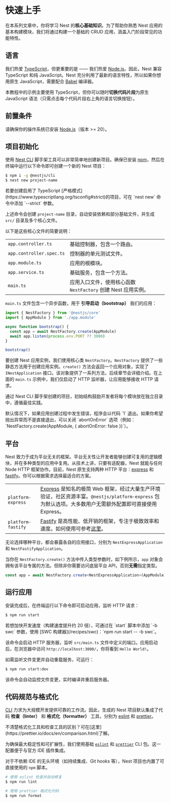 
# 快速上手

在本系列文章中，你将学习 Nest 的**核心基础知识**。为了帮助你熟悉 Nest 应用的基本构建模块，我们将通过构建一个基础的 CRUD 应用，涵盖入门阶段常见的功能特性。

## 语言

我们热爱 [TypeScript](https://www.typescriptlang.org/)，但更重要的是 —— 我们热爱 [Node.js](https://nodejs.org/en/)。因此，Nest 兼容 TypeScript 和纯 JavaScript。Nest 充分利用了最新的语言特性，所以如果你想用原生 JavaScript，需要配合 [Babel](https://babeljs.io/) 编译器。

本教程中的示例主要使用 TypeScript，但你可以随时**切换代码片段**为原生 JavaScript 语法（只需点击每个代码片段右上角的语言切换按钮）。

## 前置条件

请确保你的操作系统已安装 [Node.js](https://nodejs.org)（版本 >= 20）。

## 项目初始化

使用 [Nest CLI](/cli/overview) 脚手架工具可以非常简单地创建新项目。确保已安装 [npm](https://www.npmjs.com/)，然后在终端中运行以下命令即可创建一个新的 Nest 项目：

```bash
$ npm i -g @nestjs/cli
$ nest new project-name
```

<CalloutInfo>
  若要创建启用了 TypeScript [严格模式](https://www.typescriptlang.org/tsconfig#strict)的项目，可在
  `nest new` 命令中添加 `--strict` 参数。
</CalloutInfo>

上述命令会创建 `project-name` 目录，自动安装依赖和部分基础文件，并生成 `src/` 目录及多个核心文件。

<FileTree />

以下是这些核心文件的简要说明：

|                          |                                                               |
| ------------------------ | ------------------------------------------------------------- |
| `app.controller.ts`      | 基础控制器，包含一个路由。                                    |
| `app.controller.spec.ts` | 控制器的单元测试文件。                                        |
| `app.module.ts`          | 应用的根模块。                                                |
| `app.service.ts`         | 基础服务，包含一个方法。                                      |
| `main.ts`                | 应用入口文件，使用核心函数 `NestFactory` 创建 Nest 应用实例。 |

`main.ts` 文件包含一个异步函数，用于 **引导启动（bootstrap）** 我们的应用：

```ts filename='main.ts'
import { NestFactory } from '@nestjs/core'
import { AppModule } from './app.module'

async function bootstrap() {
  const app = await NestFactory.create(AppModule)
  await app.listen(process.env.PORT ?? 3000)
}

bootstrap()
```

要创建 Nest 应用实例，我们使用核心类 `NestFactory`。`NestFactory` 提供了一些静态方法用于创建应用实例。`create()` 方法会返回一个应用对象，实现了 `INestApplication` 接口。该对象提供了一系列方法，后续章节会详细介绍。在上面的 `main.ts` 示例中，我们仅启动了 HTTP 监听器，让应用能够接收 HTTP 请求。

通过 Nest CLI 脚手架创建的项目，初始结构鼓励开发者将每个模块放在独立目录中，遵循最佳实践。

<CalloutInfo>
  默认情况下，如果应用创建过程中发生错误，程序会以代码 `1` 退出。如果你希望抛出异常而不是直接退出，可以关闭 `abortOnError` 选项（例如：`NestFactory.create(AppModule, { abortOnError: false })`）。
</CalloutInfo>

## 平台

Nest 致力于成为平台无关的框架。平台无关性让开发者能够创建可复用的逻辑模块，并在多种类型的应用中复用。从技术上讲，只要有适配器，Nest 就能与任何 Node HTTP 框架协作。目前，Nest 原生支持两种 HTTP 平台：[express](https://expressjs.com/) 和 [fastify](https://www.fastify.io)。你可以根据需求选择最适合的方案。

|                    |                                                                                                                                                                                    |
| ------------------ | ---------------------------------------------------------------------------------------------------------------------------------------------------------------------------------- |
| `platform-express` | [Express](https://expressjs.com/) 是知名的极简 Web 框架，经过大量生产环境验证，社区资源丰富。`@nestjs/platform-express` 包为默认选项。大多数用户无需额外配置即可直接使用 Express。 |
| `platform-fastify` | [Fastify](https://www.fastify.io/) 是高性能、低开销的框架，专注于极致效率和速度。如何使用可参考[这里](/techniques/performance)。                                                   |

无论选择哪种平台，都会暴露各自的应用接口，分别为 `NestExpressApplication` 和 `NestFastifyApplication`。

当你在 `NestFactory.create()` 方法中传入类型参数时，如下例所示，`app` 对象会拥有该平台专属的方法。但除非你需要访问底层平台 API，否则**无需**指定类型。

```ts
const app = await NestFactory.create<NestExpressApplication>(AppModule)
```

## 运行应用

安装完成后，在终端运行以下命令即可启动应用，监听 HTTP 请求：

```bash
$ npm run start
```

<CalloutInfo>
  若想加快开发速度（构建速度提升约 20 倍），可通过在 `start` 脚本中添加 `-b swc` 参数，使用 [SWC
  构建器](/recipes/swc)：`npm run start -- -b swc`。
</CalloutInfo>

该命令会启动 HTTP 服务器，监听 `src/main.ts` 文件中定义的端口。应用启动后，在浏览器中访问 `http://localhost:3000/`，你将看到 `Hello World!`。

如需监听文件变更并自动重载服务，可运行：

```bash
$ npm run start:dev
```

该命令会自动监控文件变更，实时编译并重启服务器。

## 代码规范与格式化

[CLI](/cli/overview) 力求为大规模开发提供可靠的工作流。因此，生成的 Nest 项目默认集成了代码 **检查（linter）** 和 **格式化（formatter）** 工具，分别为 [eslint](https://eslint.org/) 和 [prettier](https://prettier.io/)。

<CalloutInfo>
  不清楚格式化工具和检查工具的区别？可在[这里](https://prettier.io/docs/en/comparison.html)了解。
</CalloutInfo>

为确保最大稳定性和可扩展性，我们使用基础 [`eslint`](https://www.npmjs.com/package/eslint) 和 [`prettier`](https://www.npmjs.com/package/prettier) CLI 包。这一配置便于与官方 IDE 插件集成。

对于不依赖 IDE 的无头环境（如持续集成、Git hooks 等），Nest 项目也内置了可直接使用的 `npm` 脚本。

```bash
# 使用 eslint 检查并自动修复
$ npm run lint

# 使用 prettier 格式化代码
$ npm run format
```

